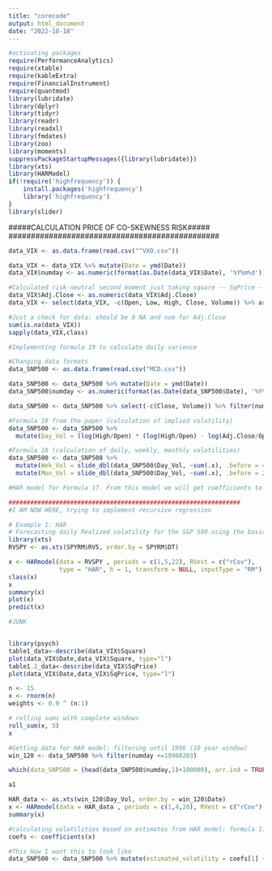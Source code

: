 ```yaml
---
title: "corecode"
output: html_document
date: "2022-10-18"
---
```

```r
#activating packages
require(PerformanceAnalytics)
require(xtable)
require(kableExtra)
require(FinancialInstrument)
require(quantmod)
library(lubridate)
library(dplyr)
library(tidyr)
library(readr)
library(readxl)
library(fmdates)
library(zoo)
library(moments)
suppressPackageStartupMessages({library(lubridate)})
library(xts)
library(HARModel)
if(!require('highfrequency')) {
    install.packages('highfrequency')
    library('highfrequency')
}
library(slider)
```

###############################################
#####CALCULATION PRICE OF CO-SKEWNESS RISK#####
###############################################

```r
data_VIX <- as.data.frame(read.csv("^VXO.csv"))

data_VIX <- data_VIX %>% mutate(Date = ymd(Date))
data_VIX$numday <- as.numeric(format(as.Date(data_VIX$Date), '%Y%m%d'))

#Calculated risk-neutral second moment just taking square -- SqPrice -- and (x/100)^2 -- Square -- 
data_VIX$Adj.Close <- as.numeric(data_VIX$Adj.Close)
data_VIX <- select(data_VIX, -c(Open, Low, High, Close, Volume)) %>% arrange(data_VIX,Adj.Close) %>% filter(numday < 20210901) %>% mutate(Indexed=Adj.Close/100) %>% mutate(Square=Indexed^2) %>% mutate(SqPrice=Adj.Close^2)  

#Just a check for data: should be 0 NA and num for Adj.Close
sum(is.na(data_VIX))
sapply(data_VIX,class)

```


```r
#Implementing formula 19 to calculate daily varience

#Changing data formats
data_SNP500 <- as.data.frame(read.csv("MCD.csv"))

data_SNP500 <- data_SNP500 %>% mutate(Date = ymd(Date)) 
data_SNP500$numday <- as.numeric(format(as.Date(data_SNP500$Date), '%Y%m%d'))

data_SNP500 <- data_SNP500 %>% select(-c(Close, Volume)) %>% filter(numday >= 19860203) %>% filter(numday <= 20210831)

#Formula 19 from the paper (calculation of implied volatility)
data_SNP500 <- data_SNP500 %>%
  mutate(Day_Vol = (log(High/Open) * (log(High/Open) - log(Adj.Close/Open))) + (log(Low/Open) * (log(Low/Open) - log(Adj.Close/Open))))

#Formula 18 (calculation of daily, weekly, monthly volatilities)
data_SNP500 <- data_SNP500 %>% 
  mutate(Wek_Vol = slide_dbl(data_SNP500$Day_Vol, ~sum(.x), .before = 4, .complete = TRUE)) %>%
  mutate(Mon_Vol = slide_dbl(data_SNP500$Day_Vol, ~sum(.x), .before = 20, .complete = TRUE))

#HAR model for Formula 17. From this model we will get coefficients to calculate the estimation of physical second moments.

################################################################
#I AM NOW HERE, trying to implement recursive regression

```

```r
# Example 1: HAR
# Forecasting daily Realized volatility for the S&P 500 using the basic HARmodel: HAR
library(xts)
RVSPY <- as.xts(SPYRM$RV5, order.by = SPYRM$DT)

x <- HARmodel(data = RVSPY , periods = c(1,5,22), RVest = c("rCov"),
              type = "HAR", h = 1, transform = NULL, inputType = "RM")
class(x)
x
summary(x)
plot(x)
predict(x)
```

```r
#JUNK


library(psych)
table1_data<-describe(data_VIX$Square)
plot(data_VIX$Date,data_VIX$Square, type="l")
table1.2_data<-describe(data_VIX$SqPrice)
plot(data_VIX$Date,data_VIX$SqPrice, type="l")

n <- 15
x <- rnorm(n)
weights <- 0.9 ^ (n:1)

# rolling sums with complete windows
roll_sum(x, 5)
x

#Getting data for HAR model: filtering until 1996 (10 year window)
win_120 <- data_SNP500 %>% filter(numday <=19960203)

which(data_SNP500 = (head(data_SNP500$numday,1)+100000), arr.ind = TRUE)

a1

HAR_data <- as.xts(win_120$Day_Vol, order.by = win_120$Date)
x <- HARmodel(data = HAR_data , periods = c(1,4,20), RVest = c("rCov"), type = "HAR", h = 1, transform = NULL, inputType = "RM")
summary(x)

#calculating volatilities based on estimates from HAR model: formula 17
coefs <- coefficients(x)

#This How I want this to look like
data_SNP500 <- data_SNP500 %>% mutate(estimated_volatility = coefs[1] + coefs[2]*rollsum(Day_Vol,1) + coefs[3]*Wek_Vol + coefs[4]*Mon_Vol)
```
















